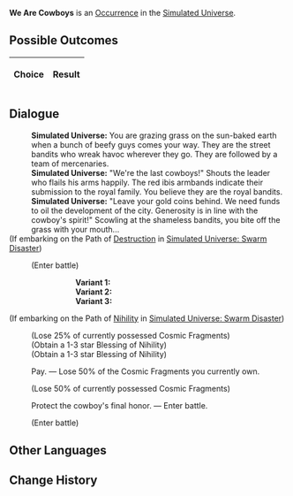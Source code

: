 {{Simulated Universe Event Infobox
|title         = We Are Cowboys
|image         = Random Event Battle.png
|type          =
|domains_su    = Occurrence
|domains_ext   = Occurrence
|domains_swarm = 
|domains_gng   = 
|requirements  =
|prev          = 
|next          = 
|indexRewards  =
|characters    = 
}}
'''We Are Cowboys''' is an [[Simulated Universe/Occurrence|Occurrence]] in the [[Simulated Universe]].

==Possible Outcomes==
{| class="article-table"
!Choice
!Result

|}

<!--
==Gameplay Notes==

-->
==Dialogue==
{{Dialogue Start}}
:'''Simulated Universe:''' You are grazing grass on the sun-baked earth when a bunch of beefy guys comes your way. They are the street bandits who wreak havoc wherever they go. They are followed by a team of mercenaries.
:'''Simulated Universe:''' "We're the last cowboys!" Shouts the leader who flails his arms happily. The red ibis armbands indicate their submission to the royal family. You believe they are the royal bandits.
:'''Simulated Universe:''' "Leave your gold coins behind. We need funds to oil the development of the city. Generosity is in line with the cowboy's spirit!" Scowling at the shameless bandits, you bite off the grass with your mouth...
;(If embarking on the Path of [[Simulated Universe/Paths#Destruction|Destruction]] in [[Simulated Universe: Swarm Disaster]])
:{{SU Special Dialogue|Destruction|Let them experience the real "cowboy."|Enter battle. After achieving victory, seize 150 Cosmic Fragments.}}
:;(Enter battle)
:::'''Variant 1:''' {{Enemy List|Voidranger: Reaver*2/;Voidranger: Trampler*1/-25% Max HP}}
:::'''Variant 2:''' {{Enemy List|Incineration Shadewalker*2/;Searing Prowler*1/-25% Max HP}}
:::'''Variant 3:''' {{Enemy List|Disciples of Sanctus Medicus: Internal Alchemist*1/;Disciples of Sanctus Medicus: Shape Shifter*1/-25% Max HP}}
;(If embarking on the Path of [[Simulated Universe/Paths#Nihility|Nihility]] in [[Simulated Universe: Swarm Disaster]])
:{{SU Special Dialogue|Nihility|Surrender immediately.|Lose 25% of Cosmic Fragments and obtain 2 random Blessings of Nihility.}}
:;(Lose 25% of currently possessed Cosmic Fragments)
:;(Obtain a 1-3 star Blessing of Nihility)
:;(Obtain a 1-3 star Blessing of Nihility)
:{{DIcon|Star}} Pay. &mdash; Lose 50% of the Cosmic Fragments you currently own.
:;(Lose 50% of currently possessed Cosmic Fragments)
:{{DIcon|Star}} Protect the cowboy's final honor. &mdash; Enter battle.
:;(Enter battle)
::{{Enemy List|Disciples of Sanctus Medicus: Internal Alchemist*1/;Disciples of Sanctus Medicus: Shape Shifter*1/-25% Max HP}}
{{Dialogue End}}

==Other Languages==
{{Other Languages
|en    = We Are Cowboys
|zhs   = 我们是牛仔
|zht   = 我們是牛仔
|ja    = {{Rubi|僕|ぼく}}たちカウボーイ
|ko    = 우리는 카우보이
|es    = Somos vaqueros
|fr    = Nous sommes des cowboys
|ru    = Мы ковбои
|th    = พวกเราคือคาวบอย
|vi    = Chúng Tôi Là Cao Bồi
|de    = Wir sind Cowboys
|id    = Kami Adalah Koboi
|pt    = Nós Somos Caubóis
}}

==Change History==
{{Change History|1.0}}
